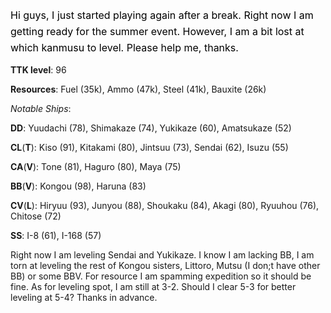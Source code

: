 <span style="color:rgb(0,0,0);font-size:16px;line-height:26px;">Hi guys, I just started playing again after a break. Right now I am getting ready for the summer event. However, I am a bit lost at which kanmusu to level. Please help me, thanks.</span>

<p style="color:rgb(0,0,0);font-size:16px;line-height:26px;">'''TTK level''': 96</p>

<p style="color:rgb(0,0,0);font-size:16px;line-height:26px;">'''Resources''': Fuel (35k), Ammo (47k), Steel (41k), Bauxite (26k) </p>

<p style="color:rgb(0,0,0);font-size:16px;line-height:26px;">''Notable Ships'':</p>

<p style="color:rgb(0,0,0);font-size:16px;line-height:26px;">'''DD''': Yuudachi (78), Shimakaze (74), Yukikaze (60), Amatsukaze (52)</p>

<p style="color:rgb(0,0,0);font-size:16px;line-height:26px;">'''CL'''('''T'''): Kiso (91), Kitakami (80), Jintsuu (73), Sendai (62), Isuzu (55)</p>

<p style="color:rgb(0,0,0);font-size:16px;line-height:26px;">'''CA'''('''V'''): Tone (81), Haguro (80), Maya (75)</p>

<p style="color:rgb(0,0,0);font-size:16px;line-height:26px;">'''BB'''('''V'''): Kongou (98), Haruna (83)</p>

<p style="color:rgb(0,0,0);font-size:16px;line-height:26px;">'''CV'''('''L'''): Hiryuu (93), Junyou (88), Shoukaku (84), Akagi (80), Ryuuhou (76), Chitose (72)</p>

<p style="color:rgb(0,0,0);font-size:16px;line-height:26px;">'''SS''': I-8 (61), I-168 (57)</p>

<p style="color:rgb(0,0,0);font-size:16px;line-height:26px;">Right now I am leveling Sendai and Yukikaze. I know I am lacking BB, I am torn at leveling the rest of Kongou sisters, Littoro, Mutsu (I don;t have other BB) or some BBV. For resource I am spamming expedition so it should be fine. As for leveling spot, I am still at 3-2. Should I clear 5-3 for better leveling at 5-4? Thanks in advance. </p><ac_metadata title="Preparing for normal?"> </ac_metadata>